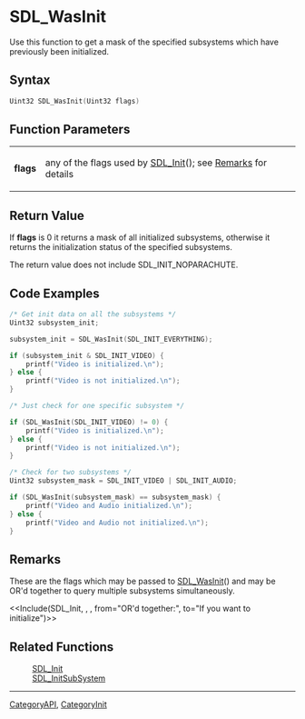 
= SDL_WasInit =
Use this function to get a mask of the specified subsystems which have previously been initialized.


== Syntax ==
<syntaxhighlight lang='c++'>
Uint32 SDL_WasInit(Uint32 flags)
</syntaxhighlight>

== Function Parameters ==
{|
|'''flags'''
|any of the flags used by [[SDL_Init]](); see [[#flags|Remarks]] for details
|}

== Return Value ==
If '''flags''' is 0 it returns a mask of all initialized subsystems, otherwise it returns the initialization status of the specified subsystems.

The return value does not include SDL_INIT_NOPARACHUTE.

== Code Examples ==
<syntaxhighlight lang='c++'>
/* Get init data on all the subsystems */
Uint32 subsystem_init;

subsystem_init = SDL_WasInit(SDL_INIT_EVERYTHING);

if (subsystem_init & SDL_INIT_VIDEO) {
    printf("Video is initialized.\n");
} else {
    printf("Video is not initialized.\n");
}
</syntaxhighlight>
<syntaxhighlight lang='c++'>
/* Just check for one specific subsystem */

if (SDL_WasInit(SDL_INIT_VIDEO) != 0) {
    printf("Video is initialized.\n");
} else {
    printf("Video is not initialized.\n");
}
</syntaxhighlight>
<syntaxhighlight lang='c++'>
/* Check for two subsystems */
Uint32 subsystem_mask = SDL_INIT_VIDEO | SDL_INIT_AUDIO;

if (SDL_WasInit(subsystem_mask) == subsystem_mask) {
    printf("Video and Audio initialized.\n");
} else {
    printf("Video and Audio not initialized.\n");
}
</syntaxhighlight>

== Remarks ==
<span id="flags"></span>These are the flags which may be passed to [[SDL_WasInit]]() and may be OR'd together to query multiple subsystems simultaneously.

<<Include(SDL_Init, , , from="OR'd together:", to="If you want to initialize")>>

== Related Functions ==
:[[SDL_Init]]
:[[SDL_InitSubSystem]]

----
[[CategoryAPI]], [[CategoryInit]]
